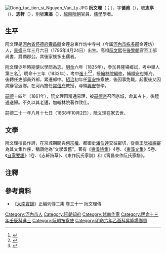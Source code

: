 [[File:Dong_tac_tien_si_Nguyen_Van_Ly.JPG|thumb]]
'''阮文理'''（{{vie|v=Nguyễn Văn Lý|hn=阮文理}}；{{bd|1795年|4月24日|1868年|10月2日|catIdx=N}}），字'''循甫'''（{{vie|v=Tuần Phủ|hn=循甫}}），號'''志亭'''（{{vie|v='''Chí Đình'''|hn=志亭}}）、'''志軒'''（{{vie|v='''Chí Hiên'''|hn=志軒}}），別號'''東溪'''（{{vie|v='''Đông Khê'''|hn=東溪}}），[[越南|越南]][[阮朝|阮朝]]官員、[[儒學|儒學]]學者。

==生平==
阮文理是[[河內省|河內省]][[怀德府_(越南)|怀德府]][[壽昌縣_(越南)|壽昌縣]]金莲总東作坊中寺村（今属[[河內市|河內市]][[栋多郡|栋多郡]]金莲坊）人，[[景盛|景盛]]三年三月六日（1795年4月24日）出生。高祖[[阮文熙|阮文熙]]在[[後黎朝|後黎朝]]官至工部尚書，爵顯郡公。其後家族多出儒者。

阮文理少年時期便以學問為志。[[明命|明命]]六年（1825年），參加昇隆場鄉試，考中舉人第三名<ref>{{Cite web |url=http://lib.nomfoundation.org/collection/1/volume/339/page/84 |title=《國朝鄉科錄》 |accessdate=2017-11-12 |archive-date=2017-11-13 |archive-url=https://web.archive.org/web/20171113003651/http://lib.nomfoundation.org/collection/1/volume/339/page/84 |dead-url=no }}</ref>。明命十三年（1832年），考中[[進士|進士]]<ref>{{Cite web |url=http://hannom.nlv.gov.vn/hannom/cgi-bin/hannom?a=d&d=BNTwEHieahcNp1894.1.23 |title=《國朝科榜錄》 |accessdate=2017-11-12 |archive-date=2017-11-13 |archive-url=https://web.archive.org/web/20171113112936/http://hannom.nlv.gov.vn/hannom/cgi-bin/hannom?a=d&d=BNTwEHieahcNp1894.1.23 |dead-url=no }}</ref><ref>{{Cite web |url=http://www.hannom.org.vn/detail.asp?param=1229&Catid=562 |title=明命十三年進士題名碑 |accessdate=2017-11-12 |archive-date=2016-03-13 |archive-url=https://web.archive.org/web/20160313122921/http://hannom.org.vn/detail.asp?catid=562&param=1229 |dead-url=no }}</ref>，授[[翰林院|翰林院]][[編修|編修]]，補[[順安府|順安府]]知府。後轉任吏部員外郎，累遷郎中。[[紹治|紹治]]初年任[[富安省|富安]]按察使，後因事免職，起復後又因病辭官返鄉。在河內擔任[[常信府|常信府]]教授，尋領[[興安省|興安]]督學。

[[嗣德|嗣德]]十四年（1861年），阮文理因精通易理，被[[嗣德帝|嗣德帝]]召回京城，命其占卜，後禮遇送歸。不久以其老邁，加翰林院著作致仕。

嗣德二十一年八月十七日（1868年10月2日），阮文理在家去世。

==文學==
阮文理擅長作詩，在京城期間與[[何宗權|何宗權]]、都御史[[潘伯達|潘伯達]]交往密切，從善王[[阮福綿審|阮福綿審]]為其文集作序，稱讚他為“文學耆舊”。著有《[[東溪詩集|東溪詩集]]》4卷、《[[東溪文集|東溪文集]]》5卷、《[[自家要語|自家要語]]》1卷、《志軒詩草》、《東作阮氏家訓》和《壽昌東作阮氏家譜》。

==注釋==
{{reflist}}

==參考資料==
*《[[大南實錄|大南實錄]]》正編列傳二集 卷三十一 阮文理傳

{{明命十三年壬辰科庭试正副榜}}

{{DEFAULTSORT:Nguyễn Văn Lý}}
[[Category:河內市人|Category:河內市人]]
[[Category:阮朝知府|Category:阮朝知府]]
[[Category:越南作家|Category:越南作家]]
[[Category:明命十三年壬辰科進士|Category:明命十三年壬辰科進士]]
[[Category:阮朝按察使|Category:阮朝按察使]]
[[Category:明命六年乙酉科昇隆場鄉貢|Category:明命六年乙酉科昇隆場鄉貢]]